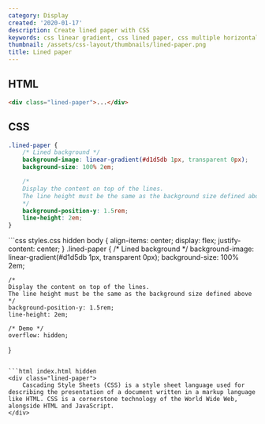 ```yaml
---
category: Display
created: '2020-01-17'
description: Create lined paper with CSS
keywords: css linear gradient, css lined paper, css multiple horizontal lines
thumbnail: /assets/css-layout/thumbnails/lined-paper.png
title: Lined paper
---
```


## HTML

```html
<div class="lined-paper">...</div>
```

## CSS

```css
.lined-paper {
    /* Lined background */
    background-image: linear-gradient(#d1d5db 1px, transparent 0px);
    background-size: 100% 2em;

    /*
    Display the content on top of the lines.
    The line height must be the same as the background size defined above
    */
    background-position-y: 1.5rem;
    line-height: 2em;
}
```

<Playground>
```css styles.css hidden
body {
    align-items: center;
    display: flex;
    justify-content: center;
}
.lined-paper {
    /* Lined background */
    background-image: linear-gradient(#d1d5db 1px, transparent 0px);
    background-size: 100% 2em;

    /*
    Display the content on top of the lines.
    The line height must be the same as the background size defined above
    */
    background-position-y: 1.5rem;
    line-height: 2em;

    /* Demo */
    overflow: hidden;
}
```

```html index.html hidden
<div class="lined-paper">
    Cascading Style Sheets (CSS) is a style sheet language used for describing the presentation of a document written in a markup language like HTML. CSS is a cornerstone technology of the World Wide Web, alongside HTML and JavaScript.
</div>
```
</Playground>
